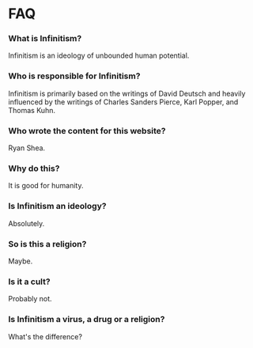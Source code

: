 # FAQ

### What is Infinitism?

Infinitism is an ideology of unbounded human potential.

### Who is responsible for Infinitism?

Infinitism is primarily based on the writings of David Deutsch and heavily influenced by the writings of Charles Sanders Pierce, Karl Popper, and Thomas Kuhn.

### Who wrote the content for this website?

Ryan Shea.

### Why do this?

It is good for humanity.

### Is Infinitism an ideology?

Absolutely.

### So is this a religion?

Maybe.

### Is it a cult?

Probably not.

### Is Infinitism a virus, a drug or a religion?

What's the difference?
